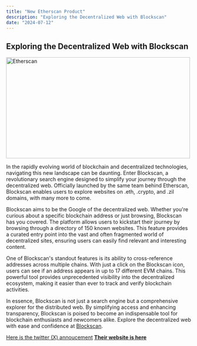 ```yaml
---
title: "New Etherscan Product"
description: "Exploring the Decentralized Web with Blockscan"
date: "2024-07-12"
---
```


## Exploring the Decentralized Web with Blockscan

<Image src="/etherscan.png" width="500" height="275" alt="Etherscan" className='mx-auto'/>

In the rapidly evolving world of blockchain and decentralized technologies, navigating this new landscape can be daunting. Enter Blockscan, a revolutionary search engine designed to simplify your journey through the decentralized web. Officially launched by the same team behind Etherscan, Blockscan enables users to explore websites on .eth, .crypto, and .zil domains, with many more to come.

Blockscan aims to be the Google of the decentralized web. Whether you're curious about a specific blockchain address or just browsing, Blockscan has you covered. The platform allows users to kickstart their journey by browsing through a directory of 150 known websites. This feature provides a curated entry point into the vast and often fragmented world of decentralized sites, ensuring users can easily find relevant and interesting content.

One of Blockscan's standout features is its ability to cross-reference addresses across multiple chains. With just a click on the Blockscan icon, users can see if an address appears in up to 17 different EVM chains. This powerful tool provides unprecedented visibility into the decentralized ecosystem, making it easier than ever to track and verify blockchain activities.

In essence, Blockscan is not just a search engine but a comprehensive explorer for the distributed web. By simplifying access and enhancing transparency, Blockscan is poised to become an indispensable tool for blockchain enthusiasts and newcomers alike. Explore the decentralized web with ease and confidence at [Blockscan](https://blockscan.com).

[Here is the twitter (X) annoucement](https://x.com/etherscan/status/1811413541938991609) 
<b/>
[Their website is here](https://blockscan.com/)
